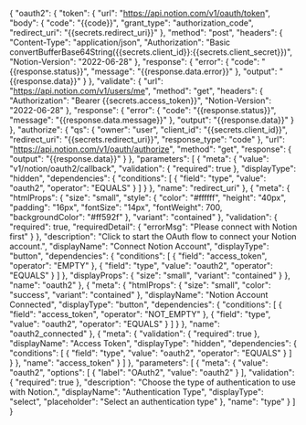 {
    "oauth2": {
        "token": {
            "url": "https://api.notion.com/v1/oauth/token",
            "body": {
                "code": "{{code}}",
                "grant_type": "authorization_code",
                "redirect_uri": "{{secrets.redirect_uri}}"
            },
            "method": "post",
            "headers": {
                "Content-Type": "application/json",
                "Authorization": "Basic convertBufferBase64String({{secrets.client_id}}:{{secrets.client_secret}})",
                "Notion-Version": "2022-06-28"
            },
            "response": {
                "error": {
                    "code": "{{response.status}}",
                    "message": "{{response.data.error}}"
                },
                "output": "{{response.data}}"
            }
        },
        "validate": {
            "url": "https://api.notion.com/v1/users/me",
            "method": "get",
            "headers": {
                "Authorization": "Bearer {{secrets.access_token}}",
                "Notion-Version": "2022-06-28"
            },
            "response": {
                "error": {
                    "code": "{{response.status}}",
                    "message": "{{response.data.message}}"
                },
                "output": "{{response.data}}"
            }
        },
        "authorize": {
            "qs": {
                "owner": "user",
                "client_id": "{{secrets.client_id}}",
                "redirect_uri": "{{secrets.redirect_uri}}",
                "response_type": "code"
            },
            "url": "https://api.notion.com/v1/oauth/authorize",
            "method": "get",
            "response": {
                "output": "{{response.data}}"
            }
        },
        "parameters": [
            {
                "meta": {
                    "value": "v1/notion/oauth2/callback",
                    "validation": {
                        "required": true
                    },
                    "displayType": "hidden",
                    "dependencies": {
                        "conditions": [
                            {
                                "field": "type",
                                "value": "oauth2",
                                "operator": "EQUALS"
                            }
                        ]
                    }
                },
                "name": "redirect_uri"
            },
            {
                "meta": {
                    "htmlProps": {
                        "size": "small",
                        "style": {
                            "color": "#ffffff",
                            "height": "40px",
                            "padding": "16px",
                            "fontSize": "14px",
                            "fontWeight": 700,
                            "backgroundColor": "#ff592f"
                        },
                        "variant": "contained"
                    },
                    "validation": {
                        "required": true,
                        "requiredDetail": {
                            "errorMsg": "Please connect with Notion first"
                        }
                    },
                    "description": "Click to start the OAuth flow to connect your Notion account.",
                    "displayName": "Connect Notion Account",
                    "displayType": "button",
                    "dependencies": {
                        "conditions": [
                            {
                                "field": "access_token",
                                "operator": "EMPTY"
                            },
                            {
                                "field": "type",
                                "value": "oauth2",
                                "operator": "EQUALS"
                            }
                        ]
                    },
                    "displayProps": {
                        "size": "small",
                        "variant": "contained"
                    }
                },
                "name": "oauth2"
            },
            {
                "meta": {
                    "htmlProps": {
                        "size": "small",
                        "color": "success",
                        "variant": "contained"
                    },
                    "displayName": "Notion Account Connected",
                    "displayType": "button",
                    "dependencies": {
                        "conditions": [
                            {
                                "field": "access_token",
                                "operator": "NOT_EMPTY"
                            },
                            {
                                "field": "type",
                                "value": "oauth2",
                                "operator": "EQUALS"
                            }
                        ]
                    }
                },
                "name": "oauth2_connected"
            },
            {
                "meta": {
                    "validation": {
                        "required": true
                    },
                    "displayName": "Access Token",
                    "displayType": "hidden",
                    "dependencies": {
                        "conditions": [
                            {
                                "field": "type",
                                "value": "oauth2",
                                "operator": "EQUALS"
                            }
                        ]
                    }
                },
                "name": "access_token"
            }
        ]
    },
    "parameters": [
        {
            "meta": {
                "value": "oauth2",
                "options": [
                    {
                        "label": "OAuth2",
                        "value": "oauth2"
                    }
                ],
                "validation": {
                    "required": true
                },
                "description": "Choose the type of authentication to use with Notion.",
                "displayName": "Authentication Type",
                "displayType": "select",
                "placeholder": "Select an authentication type"
            },
            "name": "type"
        }
    ]
}